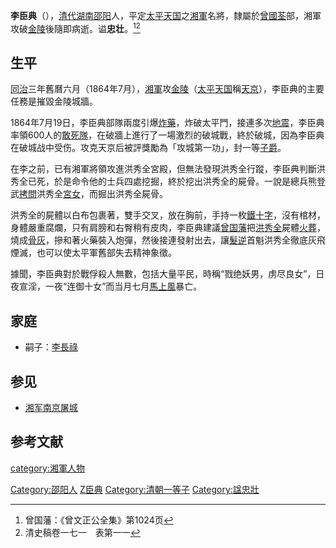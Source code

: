 '''李臣典'''（{{bd|1838年||1864年|catIdx=L李}}），[[清代|清代]][[湖南|湖南]][[邵阳|邵阳]]人，平定[[太平天国|太平天国]]之[[湘軍|湘軍]]名將，隸屬於[[曾國荃|曾國荃]]部，湘軍攻破[[金陵|金陵]]後隨即病逝。谥'''忠壮'''。<ref name="曾">曾国藩：《曾文正公全集》第1024页</ref><ref>清史稿卷一七一　表第一一</ref>

==生平==
{{main|湘军南京屠城}}
[[同治|同治]]三年舊曆六月（1864年7月），[[湘軍|湘軍]]攻[[金陵|金陵]]（[[太平天国|太平天国]]稱[[天京|天京]]），李臣典的主要任務是摧毀金陵城牆。

1864年7月19日，李臣典部隊兩度引爆[[炸藥|炸藥]]，炸破太平門，接連多次[[地震|地震]]，李臣典率領600人的[[敢死隊|敢死隊]]，在破牆上進行了一場激烈的破城戰，終於破城，因為李臣典在破城战中受伤。攻克天京后被評獎勵為「攻城第一功」，封一等[[子爵|子爵]]。

在李之前，已有湘軍將領攻進洪秀全宮殿，但無法發現洪秀全行蹤，李臣典判斷洪秀全已死，於是命令他的士兵四處挖掘，終於挖出洪秀全的屍骨。一說是總兵熊登武[[拷問|拷問]]洪秀全[[宮女|宮女]]，而掘出洪秀全屍骨。

洪秀全的屍體以白布包裹著，雙手交叉，放在胸前，手持一枚[[鐵十字|鐵十字]]，沒有棺材，身體嚴重腐爛，只有肩膀和右臀稍有皮肉，李臣典建議[[曾国藩|曾国藩]]把[[洪秀全|洪秀全]]屍體[[火葬|火葬]]，燒成[[骨灰|骨灰]]，摻和著火藥裝入炮彈，然後接連發射出去，讓[[髮逆|髮逆]]首魁洪秀全徹底灰飛煙滅，也可以使太平軍舊部失去精神象徵。

據聞，李臣典對於戰俘殺人無數，包括大量平民，時稱“戮绝妖男，虏尽良女”，日夜宣淫，一夜“连御十女”而当月七月[[馬上風|馬上風]]暴亡。

==家庭==
*嗣子：[[李長祿|李長祿]]

==参见==
*[[湘军南京屠城|湘军南京屠城]]

==参考文献==
{{reflist}}
{{清朝人物小作品}}

{{DEFAULTSORT:L}}
[[category:湘軍人物|category:湘軍人物]]
[[Category:邵阳人|Category:邵阳人]]
[[Category:李姓|Z臣典]]
[[Category:清朝一等子|Category:清朝一等子]]
[[Category:諡忠壯|Category:諡忠壯]]